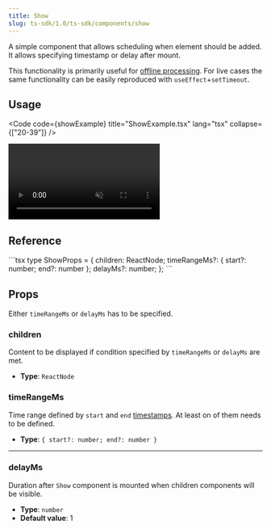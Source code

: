 ```yaml
---
title: Show
slug: ts-sdk/1.0/ts-sdk/components/show
---
```



A simple component that allows scheduling when element should be added. It allows specifying
timestamp or delay after mount.

This functionality is primarily useful for [offline processing](/ts-sdk/1.0/fundamentals/glossary#offline-processing).
For live cases the same functionality can be easily reproduced with `useEffect`+`setTimeout`.

## Usage

<Code code={showExample} title="ShowExample.tsx" lang="tsx" collapse={["20-39"]} />

<CollapsibleDetails summaryTitle="Example output">
  <video autoplay loop muted src={ExampleImage} alt="example output" />
</CollapsibleDetails>

## Reference

<CollapsibleDetails summaryTitle="Type definitions" open>
  ```tsx
  type ShowProps = {
    children: ReactNode;
    timeRangeMs?: { start?: number; end?: number };
    delayMs?: number;
  };
  ```
</CollapsibleDetails>

## Props

Either `timeRangeMs` or `delayMs` has to be specified.

### children

Content to be displayed if condition specified by `timeRangeMs` or `delayMs` are met.

* **Type**: `ReactNode`

### timeRangeMs

Time range defined by `start` and `end` [timestamps](/ts-sdk/1.0/fundamentals/glossary#timestamp). At least on of them
needs to be defined.

* **Type**: `{ start?: number; end?: number }`

***

### delayMs

Duration after `Show` component is mounted when children components
will be visible.

* **Type**: `number`
* **Default value**: 1
